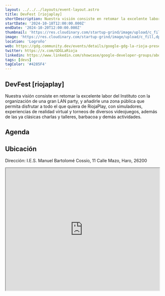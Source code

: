 ```yaml
---
layout: ../../../layouts/event-layout.astro
title: DevFest [riojaplay]
shortDescription: Nuestra visión consiste en retomar la excelente labor del Instituto con la organización de una gran LAN party, y añadirle una zona pública que permita disfrutar a todo el que quiera de RiojaPlay, con simuladores, experiencias de realidad virtual y torneos de diversos videojuegos, además de las ya clásicas charlas y talleres, barbacoa y demás actividades.
startDate: '2024-10-18T12:00:00.000Z'
endDate: '2024-10-20T12:00:00.000Z'
thumbnail: 'https://res.cloudinary.com/startup-grind/image/upload/c_fill,dpr_2.0,f_auto,g_center,h_1080,q_100,w_1080/v1/gcs/platform-data-goog/events/cuadrado_KUUGQ8A.png'
image: 'https://res.cloudinary.com/startup-grind/image/upload/c_fill,dpr_2.0,f_auto,g_center,h_1080,q_100,w_1080/v1/gcs/platform-data-goog/events/cuadrado_KUUGQ8A.png'
location: 'Logroño'
web: https://gdg.community.dev/events/details/google-gdg-la-rioja-presents-devfest-riojaplay/
twitter: https://x.com/GDGLaRioja
linkedin: https://www.linkedin.com/showcase/google-developer-groups/about/
tags: [devs]
tagColor: '#4285F4'
---
```


## DevFest [riojaplay]

Nuestra visión consiste en retomar la excelente labor del Instituto con la organización de una gran LAN party, y añadirle una zona pública que permita disfrutar a todo el que quiera de RiojaPlay, con simuladores, experiencias de realidad virtual y torneos de diversos videojuegos, además de las ya clásicas charlas y talleres, barbacoa y demás actividades.

## Agenda

## Ubicación

Dirección: I.E.S. Manuel Bartolomé Cossío, 11 Calle Mazo, Haro, 26200

<iframe
  style="width: 100%; height: 400px;"
  height="400"
  allowfullscreen=""
  loading="lazy"
  referrerpolicy="no-referrer-when-downgrade"
  src="https://www.google.com/maps/embed?pb=!1m18!1m12!1m3!1d2938.2572305503168!2d-2.8505773000000003!3d42.5710624!2m3!1f0!2f0!3f0!3m2!1i1024!2i768!4f13.1!3m3!1m2!1s0xd4f8bdc5c6971cb%3A0x1ee027c5d0d2b5a3!2sI.%20E.%20S.%20Manuel%20Bartolom%C3%A9%20Coss%C3%ADo!5e0!3m2!1ses!2ses!4v1727503508256!5m2!1ses!2ses"
  aria-label=" I.E.S. Manuel Bartolomé Cossío, 11 Calle Mazo, Haro, 26200"
></iframe>
